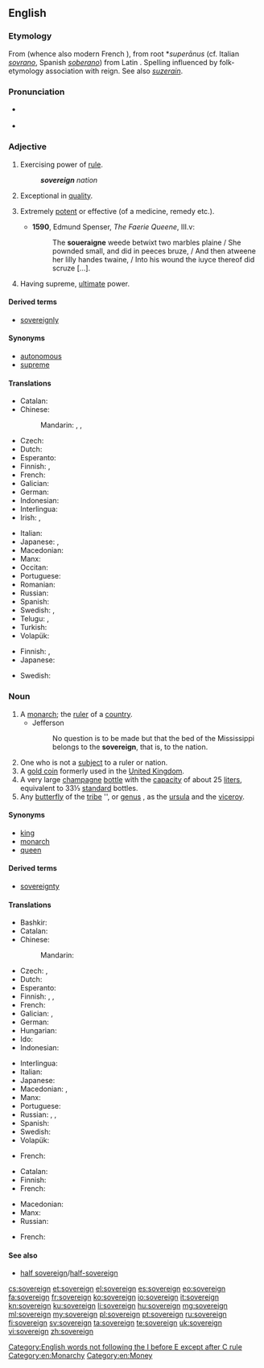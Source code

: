 ==English==
{{rfi}}
{{wikipedia}}

===Etymology===
From {{etyl|fro|en}} {{term|soverain|lang=la}} (whence also modern French {{term|souverain|lang=fr}}), from {{etyl|VL.|en}} root *''superānus'' (cf. Italian ''[[sovrano]]'', Spanish ''[[soberano]]'') from Latin {{term|super||above|lang=la}}. Spelling influenced by folk-etymology association with reign. See also ''[[suzerain]]''.

===Pronunciation===
* {{a|UK}} {{IPA|/ˈsɒv.rɪn/}}
* {{audio|en-us-sovereign.ogg|Audio (US)}}

===Adjective===
{{en-adj}}

# Exercising power of [[rule]].
#: '''''sovereign''' nation''
# Exceptional in [[quality]].
# {{context|now|_|rare|lang=en}} Extremely [[potent]] or effective (of a medicine, remedy etc.).
#* '''1590''', Edmund Spenser, ''The Faerie Queene'', III.v:
#*: The '''soueraigne''' weede betwixt two marbles plaine / She pownded small, and did in peeces bruze, / And then atweene her lilly handes twaine, / Into his wound the iuyce thereof did scruze [...].
# Having supreme, [[ultimate]] power.

====Derived terms====
* [[sovereignly]]

====Synonyms====
* [[autonomous]]
* [[supreme]]

====Translations====
{{trans-top|exercising power of rule}}
* Catalan: {{t+|ca|sobirà}}
* Chinese:
*: Mandarin: {{t|cmn|自主|tr=zìzhǔ de|alt=自主的|sc=Hani}}, {{t|cmn|獨立|alt=獨立的|sc=Hani}}, {{t|cmn|独立|tr=dúlì de|alt=独立的|sc=Hani}}
* Czech: {{t-|cs|svrchovaný}}
* Dutch: {{t+|nl|soeverein}}
* Esperanto: {{t-|eo|suverena}}
* Finnish: {{t+|fi|itsenäinen}}, {{t+|fi|suvereeni}}
* French: {{t+|fr|souverain}}
* Galician: {{t-|gl|soberano}}
* German: {{t-|de|souverän}}
* Indonesian: {{t+|id|berdaulat}}
* Interlingua: {{t-|ia|soveran}}
* Irish: {{t-|ga|ardcheannasach}}, {{t-|ga|ceannasach}}
{{trans-mid}}
* Italian: {{t+|it|sovrano}}
* Japanese: {{t+|ja|独立|tr=どくりつした, dokuritsu-shita|alt=独立した}}, {{t-|ja|自立|tr=じりつした, jiritsu-shita|alt=自立した}}
* Macedonian: {{t-|mk|суверен|m|tr=súveren|sc=Cyrl}}
* Manx: {{t-|gv|ard-reeoil}}
* Occitan: {{t+|oc|sobeiran}}
* Portuguese: {{t+|pt|soberano}}
* Romanian: {{t+|ro|suveran}}
* Russian: {{t+|ru|суверенный|tr=suverénnyj|sc=Cyrl}}
* Spanish: {{t+|es|soberano}}
* Swedish: {{t+|sv|självständig}}, {{t+|sv|suverän}}
* Telugu: {{t-|te|సార్వభౌమ|tr=saarvabhauma|sc=Telu}}, {{t-|te|సర్వసత్తాక|tr=sarvasattaaka|sc=Telu}}
* Turkish: {{t+|tr|egemen}}
* Volapük: {{t-|vo|soveränik}}
{{trans-bottom}}

{{trans-top|exceptional in quality}}
* Finnish: {{t+|fi|erinomainen}}, {{t+|fi|suvereeni}}
* Japanese: {{t-|ja|卓越した|tr=takuetsu shita}}
{{trans-mid}}
* Swedish: {{t+|sv|suverän}}
{{trans-bottom}}

===Noun===
{{en-noun}}

# A [[monarch]]; the [[ruler]] of a [[country]].
#* Jefferson
#*: No question is to be made but that the bed of the Mississippi belongs to the '''sovereign''', that is, to the nation.
# One who is not a [[subject]] to a ruler or nation.
# A [[gold coin]] formerly used in the [[United Kingdom]].
# A very large [[champagne]] [[bottle]] with the [[capacity]] of about 25 [[liter]]s, equivalent to 33⅓ [[standard]] bottles.
# Any [[butterfly]] of the [[tribe]] ''{{taxlink|Nymphalidi|tribe}}, or [[genus]] {{taxlink|Basilarchia|genus}}, as the [[ursula]] and the [[viceroy]].

====Synonyms====
* [[king]]
* [[monarch]]
* [[queen]]

====Derived terms====
* [[sovereignty]]

====Translations====
{{trans-top|monarch}}
* Bashkir: {{tø|ba|батша|tr=batša|sc=Cyrl}}
* Catalan: {{t+|ca|sobirà|m}}
* Chinese:
*: Mandarin: {{t|cmn|君主|tr=jūnzhǔ|sc=Hani}}
* Czech: {{t-|cs|vládce|m}}, {{t-|cs|panovník|m}}
* Dutch: {{t|nl|vorst|m}}
* Esperanto: {{t-|eo|suvereno}}
* Finnish: {{t+|fi|monarkki}}, {{t+|fi|hallitsija}}, {{t-|fi|valtias}}
* French: {{t+|fr|souverain|m}}
* Galician: {{t-|gl|soberano|m}}, {{t-|gl|soberana|f}}
* German: {{t+|de|Souverän}}
* Hungarian: {{t+|hu|uralkodó}}
* Ido: {{t+|io|rejo}}
* Indonesian: {{t+|id|penguasa}}
{{trans-mid}}
* Interlingua: {{t-|ia|soverano}}
* Italian: {{t+|it|sovrano}}
* Japanese: {{t+|ja|君主|tr=くんしゅ, kunshu}}
* Macedonian: {{t-|mk|владетел|m|tr=vládetel|sc=Cyrl}}, {{t-|mk|суверен|m|tr=súveren|sc=Cyrl}}
* Manx: {{t-|gv|ard-ree|m}}
* Portuguese: {{t+|pt|suserano|m}}
* Russian: {{t+|ru|суверен|m|tr=suverén|sc=Cyrl}}, {{t+|ru|властитель|m|tr=vlastítel'|sc=Cyrl}}, {{t+|ru|монарх|m|tr=monárx|sc=Cyrl}}
* Spanish: {{t+|es|soberano}}
* Swedish: {{t+|sv|regent|c}}
* Volapük: {{t-|vo|soveran}}
{{trans-bottom}}

{{trans-top|one who is not a subject to a ruler or nation}}
* French: {{t+|fr|souverain|m}}
{{trans-mid}}
{{trans-bottom}}

{{trans-top|coin}}
* Catalan: {{t+|ca|sobirà|m}}
* Finnish: {{tø|fi|[[punta|punnan]] [[kultaraha]]}}
* French: {{t+|fr|souverain|m}}
{{trans-mid}}
* Macedonian: {{t-|mk|соверин|m|tr=sóverin|sc=Cyrl}}
* Manx: {{t-|gv|punt airhey|m}}
* Russian: {{t+|ru|соверен|m|tr=sóveren|sc=Cyrl}}
{{trans-bottom}}

{{trans-top|very large champagne bottle}}
* French: {{t+|fr|souverain|m}}
{{trans-mid}}
{{trans-bottom}}

====See also====
* [[half sovereign]]/[[half-sovereign]]

[[Category:English words not following the I before E except after C rule]]
[[Category:en:Monarchy]]
[[Category:en:Money]]

[[cs:sovereign]]
[[et:sovereign]]
[[el:sovereign]]
[[es:sovereign]]
[[eo:sovereign]]
[[fa:sovereign]]
[[fr:sovereign]]
[[ko:sovereign]]
[[io:sovereign]]
[[it:sovereign]]
[[kn:sovereign]]
[[ku:sovereign]]
[[li:sovereign]]
[[hu:sovereign]]
[[mg:sovereign]]
[[ml:sovereign]]
[[my:sovereign]]
[[pl:sovereign]]
[[pt:sovereign]]
[[ru:sovereign]]
[[fi:sovereign]]
[[sv:sovereign]]
[[ta:sovereign]]
[[te:sovereign]]
[[uk:sovereign]]
[[vi:sovereign]]
[[zh:sovereign]]